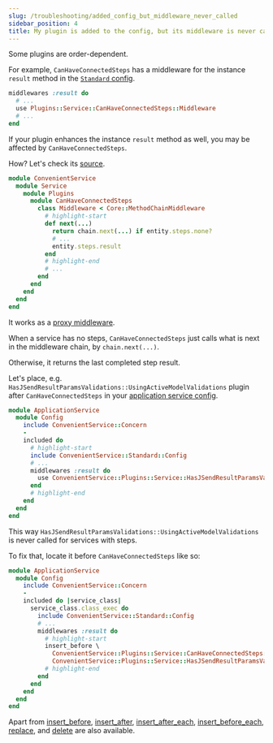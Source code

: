 ```yaml
---
slug: /troubleshooting/added_config_but_middleware_never_called
sidebar_position: 4
title: My plugin is added to the config, but its middleware is never called
---
```


Some plugins are order-dependent.

For example, `CanHaveConnectedSteps` has a middleware for the instance `result` method in the [`Standard` config](https://github.com/marian13/convenient_service/blob/main/lib/convenient_service/service/configs/standard.rb).

```ruby
middlewares :result do
  # ...
  use Plugins::Service::CanHaveConnectedSteps::Middleware
  # ...
end
```

If your plugin enhances the instance `result` method as well, you may be affected by `CanHaveConnectedSteps`.

How? Let's check its [source](https://github.com/marian13/convenient_service/blob/main/lib/convenient_service/service/plugins/can_have_connected_steps/middleware.rb).

```ruby
module ConvenientService
  module Service
    module Plugins
      module CanHaveConnectedSteps
        class Middleware < Core::MethodChainMiddleware
          # highlight-start
          def next(...)
            return chain.next(...) if entity.steps.none?
            # ...
            entity.steps.result
          end
          # highlight-end
          # ...
        end
      end
    end
  end
end
```

It works as a [proxy middleware](/glossary/advanced/proxy_middleware).

When a service has no steps, `CanHaveConnectedSteps` just calls what is next in the middleware chain, by `chain.next(...)`.

Otherwise, it returns the last completed step result.

Let's place, e.g. `HasJSendResultParamsValidations::UsingActiveModelValidations` plugin after `CanHaveConnectedSteps` in your [application service config](tldr).

```ruby
module ApplicationService
  module Config
    include ConvenientService::Concern
    -
    included do
      # highlight-start
      include ConvenientService::Standard::Config
      # ...
      middlewares :result do
        use ConvenientService::Plugins::Service::HasJSendResultParamsValidations::UsingActiveModelValidations::Middleware
      end
      # highlight-end
    end
  end
end
```

This way `HasJSendResultParamsValidations::UsingActiveModelValidations` is never called for services with steps.

To fix that, locate it before `CanHaveConnectedSteps` like so:

```ruby
module ApplicationService
  module Config
    include ConvenientService::Concern
    -
    included do |service_class|
      service_class.class_exec do
        include ConvenientService::Standard::Config
        # ...
        middlewares :result do
          # highlight-start
          insert_before \
            ConvenientService::Plugins::Service::CanHaveConnectedSteps::Middleware,
            ConvenientService::Plugins::Service::HasJSendResultParamsValidations::UsingActiveModelValidations::Middleware
          # highlight-end
        end
      end
    end
  end
end
```

Apart from [insert_before](https://github.com/Ibsciss/ruby-middleware/tree/v0.4.2#insert-before), [insert_after](https://github.com/Ibsciss/ruby-middleware/tree/v0.4.2#insert-after), [insert_after_each](https://github.com/Ibsciss/ruby-middleware/tree/v0.4.2#insert-after-each), [insert_before_each](https://github.com/Ibsciss/ruby-middleware/tree/v0.4.2#insert-before-each), [replace](https://github.com/Ibsciss/ruby-middleware/tree/v0.4.2#replace), and [delete](https://github.com/Ibsciss/ruby-middleware/tree/v0.4.2#delete) are also available.
